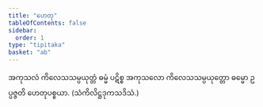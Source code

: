 ```yaml
---
title: "ဟေတု"
tableOfContents: false
sidebar:
  order: 1
type: "tipitaka"
basket: "ab"
---
```



<DynamicBreadcrumb />

<Division number="20">

<Paragraph number="1483">
အကုသလံ ကိလေသသမ္ပယုတ္တံ ဓမ္မံ ပဋိစ္စ အကုသလော ကိလေသသမ္ပယုတ္တော ဓမ္မော ဥပ္ပဇ္ဇတိ ဟေတုပစ္စယာ. (သံကိလိဋ္ဌဒုကသဒိသံ.)
</Paragraph>
</Division>